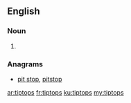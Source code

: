 ==English==

===Noun===
{{head|en}}

# {{plural of|tiptop}}

===Anagrams===
* [[pit stop#English|pit stop]], [[pitstop#English|pitstop]]

[[ar:tiptops]]
[[fr:tiptops]]
[[ku:tiptops]]
[[my:tiptops]]
